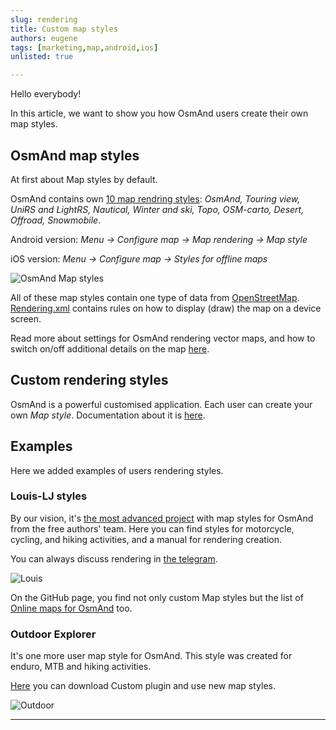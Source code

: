 ```yaml
---
slug: rendering
title: Custom map styles
authors: eugene
tags: [marketing,map,android,ios]
unlisted: true

---
```



Hello everybody!

In this article, we want to show you how OsmAnd users create their own map styles.


## OsmAnd map styles

At first about Map styles by default.

OsmAnd contains own [10 map rendring styles](https://osmand.net/docs/user/map/vector-maps#default-map-styles): _OsmAnd, Touring view, UniRS and LightRS, Nautical, Winter and ski, Topo, OSM-carto, Desert, Offroad, Snowmobile_.  

Android version: _Menu → Configure map → Map rendering → Map style_

iOS version: _Menu → Configure map → Styles for offline maps_

![OsmAnd Map styles](./map_styles.png)

All of these map styles contain one type of data from [OpenStreetMap](https://www.openstreetmap.org/). [Rendering.xml](https://github.com/osmandapp/OsmAnd-resources/tree/master/rendering_styles) contains rules on how to display (draw) the map on a device screen.

Read more about settings for OsmAnd rendering vector maps, and how to switch on/off additional details on the map [here](https://osmand.net/docs/user/map/vector-maps#configure-map-style).

## Custom rendering styles

OsmAnd is a powerful customised application. Each user can create your own _Map style_. Documentation about it is [here](https://osmand.net/docs/technical/osmand-file-formats/osmand-rendering-style).

## Examples

Here we added examples of users rendering styles.

### Louis-LJ styles

By our vision, it's [the most advanced project](https://github.com/OsmAnd-Rendering) with map styles for OsmAnd from the free authors' team. Here you can find styles for motorcycle, cycling, and hiking activities, and a manual for rendering creation. 

You can always discuss rendering in [the telegram](https://t.me/OsmandRendering).

![Louis](./louis.png)

On the GitHub page, you find not only custom Map styles but the list of [Online maps for OsmAnd](https://github.com/OsmAnd-Rendering/Online-Maps) too.

### Outdoor Explorer

It's one more user map style for OsmAnd. This style was created for enduro, MTB and hiking activities.

[Here](https://github.com/cmoffroad/osmand-outdoor-explorer-plugin) you can download Custom plugin and use new map styles.

![Outdoor](./outdoor.png)

______________________

<LinksSocial/>
<LinksTelegram/>